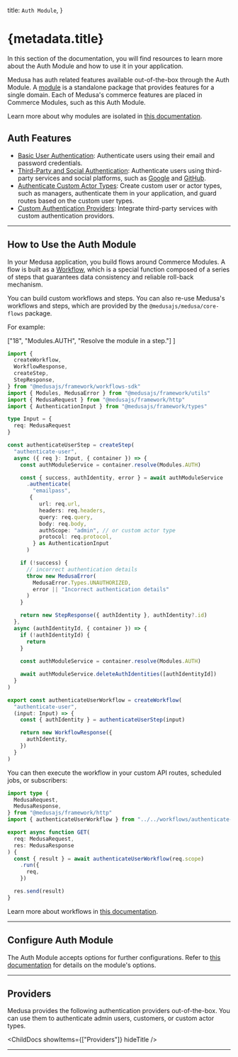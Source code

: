 
  title: `Auth Module`,
}

# {metadata.title}

In this section of the documentation, you will find resources to learn more about the Auth Module and how to use it in your application.

Medusa has auth related features available out-of-the-box through the Auth Module. A [module](!docs!/learn/fundamentals/modules) is a standalone package that provides features for a single domain. Each of Medusa's commerce features are placed in Commerce Modules, such as this Auth Module.

<Note>

Learn more about why modules are isolated in [this documentation](!docs!/learn/fundamentals/modules/isolation).

</Note>

## Auth Features

- [Basic User Authentication](./authentication-route/page.mdx#1-basic-authentication-flow): Authenticate users using their email and password credentials.
- [Third-Party and Social Authentication](./authentication-route/page.mdx#2-third-party-service-authenticate-flow): Authenticate users using third-party services and social platforms, such as [Google](./auth-providers/google/page.mdx) and [GitHub](./auth-providers/github/page.mdx).
- [Authenticate Custom Actor Types](./create-actor-type/page.mdx): Create custom user or actor types, such as managers, authenticate them in your application, and guard routes based on the custom user types.
- [Custom Authentication Providers](/references/auth/provider): Integrate third-party services with custom authentication providors.

---

## How to Use the Auth Module

In your Medusa application, you build flows around Commerce Modules. A flow is built as a [Workflow](!docs!/learn/fundamentals/workflows), which is a special function composed of a series of steps that guarantees data consistency and reliable roll-back mechanism. 

You can build custom workflows and steps. You can also re-use Medusa's workflows and steps, which are provided by the `@medusajs/medusa/core-flows` package.

For example:

  ["18", "Modules.AUTH", "Resolve the module in a step."]
]

```ts title="src/workflows/authenticate-user.ts" highlights={highlights}
import { 
  createWorkflow, 
  WorkflowResponse,
  createStep,
  StepResponse,
} from "@medusajs/framework/workflows-sdk"
import { Modules, MedusaError } from "@medusajs/framework/utils"
import { MedusaRequest } from "@medusajs/framework/http"
import { AuthenticationInput } from "@medusajs/framework/types"

type Input = {
  req: MedusaRequest
}

const authenticateUserStep = createStep(
  "authenticate-user",
  async ({ req }: Input, { container }) => {
    const authModuleService = container.resolve(Modules.AUTH)

    const { success, authIdentity, error } = await authModuleService
      .authenticate(
        "emailpass",
       {
          url: req.url,
          headers: req.headers,
          query: req.query,
          body: req.body,
          authScope: "admin", // or custom actor type
          protocol: req.protocol,
        } as AuthenticationInput
      )

    if (!success) {
      // incorrect authentication details
      throw new MedusaError(
        MedusaError.Types.UNAUTHORIZED,
        error || "Incorrect authentication details"
      )
    }

    return new StepResponse({ authIdentity }, authIdentity?.id)
  },
  async (authIdentityId, { container }) => {
    if (!authIdentityId) {
      return
    }
    
    const authModuleService = container.resolve(Modules.AUTH)

    await authModuleService.deleteAuthIdentities([authIdentityId])
  }
)

export const authenticateUserWorkflow = createWorkflow(
  "authenticate-user",
  (input: Input) => {
    const { authIdentity } = authenticateUserStep(input)

    return new WorkflowResponse({
      authIdentity,
    })
  }
)
```

You can then execute the workflow in your custom API routes, scheduled jobs, or subscribers:

```ts title="API Route" highlights={[["11"], ["12"]]} collapsibleLines="1-6" expandButtonLabel="Show Imports"
import type {
  MedusaRequest,
  MedusaResponse,
} from "@medusajs/framework/http"
import { authenticateUserWorkflow } from "../../workflows/authenticate-user"

export async function GET(
  req: MedusaRequest,
  res: MedusaResponse
) {
  const { result } = await authenticateUserWorkflow(req.scope)
    .run({
      req,
    })

  res.send(result)
}
```

Learn more about workflows in [this documentation](!docs!/learn/fundamentals/workflows).

---

## Configure Auth Module

The Auth Module accepts options for further configurations. Refer to [this documentation](./module-options/page.mdx) for details on the module's options.

---

## Providers

Medusa provides the following authentication providers out-of-the-box. You can use them to authenticate admin users, customers, or custom actor types.

<ChildDocs showItems={["Providers"]} hideTitle />

---

<CommerceModuleSections />
